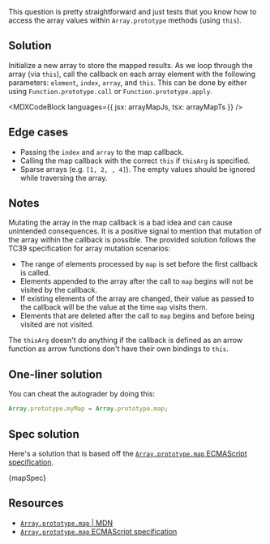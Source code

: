 

This question is pretty straightforward and just tests that you know how to access the array values within `Array.prototype` methods (using `this`).

## Solution

Initialize a new array to store the mapped results. As we loop through the array (via `this`), call the callback on each array element with the following parameters: `element`, `index`, `array`, and `this`. This can be done by either using `Function.prototype.call` or `Function.prototype.apply`.

<MDXCodeBlock languages={{ jsx: arrayMapJs, tsx: arrayMapTs }} />

## Edge cases

- Passing the `index` and `array` to the map callback.
- Calling the map callback with the correct `this` if `thisArg` is specified.
- Sparse arrays (e.g. `[1, 2, , 4]`). The empty values should be ignored while traversing the array.

## Notes

Mutating the array in the map callback is a bad idea and can cause unintended consequences. It is a positive signal to mention that mutation of the array within the callback is possible. The provided solution follows the TC39 specification for array mutation scenarios:

- The range of elements processed by `map` is set before the first callback is called.
- Elements appended to the array after the call to `map` begins will not be visited by the callback.
- If existing elements of the array are changed, their value as passed to the callback will be the value at the time `map` visits them.
- Elements that are deleted after the call to `map` begins and before being visited are not visited.

The `thisArg` doesn't do anything if the callback is defined as an arrow function as arrow functions don't have their own bindings to `this`.

## One-liner solution

You can cheat the autograder by doing this:

```js
Array.prototype.myMap = Array.prototype.map;
```

## Spec solution

Here's a solution that is based off the [`Array.prototype.map` ECMAScript specification](https://tc39.es/ecma262/multipage/indexed-collections.html#sec-array.prototype.map).

<MDXCodeBlock>{mapSpec}</MDXCodeBlock>

## Resources

- [`Array.prototype.map` | MDN](https://developer.mozilla.org/en-US/docs/Web/JavaScript/Reference/Global_Objects/Array/map)
- [`Array.prototype.map` ECMAScript specification](https://tc39.es/ecma262/multipage/indexed-collections.html#sec-array.prototype.map)
